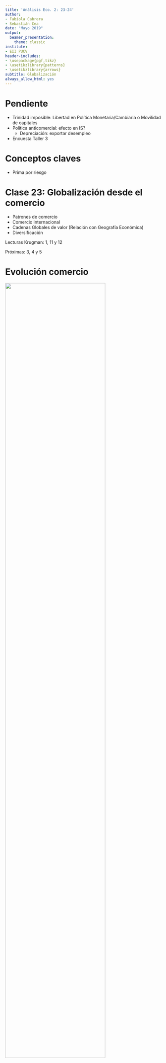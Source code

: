 ```yaml
---
title: 'Análisis Eco. 2: 23-24'
author:
- Fabiola Cabrera
- Sebastián Cea
date: "Mayo 2019"
output:
  beamer_presentation:
    theme: classic
institute:
- EII PUCV
header-includes:
- \usepackage{pgf,tikz}
- \usetikzlibrary{patterns}
- \usetikzlibrary{arrows}
subtitle: Globalización
always_allow_html: yes
---
```


# Pendiente

- Trinidad imposible: 
\vfill
Libertad en Política Monetaria/Cambiaria o Movilidad de capitales
\vfill
- Politica anticomercial: efecto en IS?
  - Depreciación: exportar desempleo
- Encuesta Taller 3

# Conceptos claves

- Prima por riesgo



# Clase 23: Globalización desde el comercio

- Patrones de comercio
- Comercio internacional
- Cadenas Globales de valor (Relación con Geografía Económica)
- Diversificación


Lecturas Krugman: 1, 11 y 12

Próximas: 3, 4 y 5

# Evolución comercio



![](WorldTrade.png){height=80%}\




# Exportaciones chilenas

![](ExpChile.png){height=80%}\

# Comercio 

$$\text{Comercio}\Leftrightarrow\text{Relaciones productivas/financieras/migratorias}$$

# 7 temas

- Ganancias comercio
- Patrones comercio
- Proteccionismo
- Balanza de pagos
- Tipo de cambio
- Coordinación políticas
- Mercados de capitales

# Política comercial y países emergentes


¿Por qué (no) proteger?

::: columns

:::: column

- Fallas de mercado: 
  - desarrollo mercado capitales 
  - apropiabilidad
  - externalidades: empleo, medioambiente

  
::::

:::: column 

- Sustitución de importaciones: industria naciente
- Comercio y crecimiento
- Rol de fomento del Estado: CORFO


::::

:::

![](Beneficios.jpg){height=50%}\



# Política comercial y países emergentes
¿Por qué (no) proteger?

::: columns

:::: column

- Fallas de mercado: 
  - desarrollo mercado capitales 
  - apropiabilidad
  - externalidades: empleo, medioambiente

  
::::

:::: column 

- Sustitución de importaciones: industria naciente
- Comercio y crecimiento
- Rol de fomento del Estado: CORFO


::::

:::

![](perjuicios.jpg){height=50%}\

# Chile

- ¿Quiénes han ganado? Minería, Forestales, Vitivinícola
- Historia
  - Sustitución de importaciones de América latina
  - Apertura unilateral 70s y 80s
  - Acuerdos comerciales y bloques de asociación
  - Diversificación de exportaciones y mercados destino
- Nuestro rol en las cadena globales de valor: extractivismo
- Sustentabilida en la producción: energía y medioambiente


# Clase 24: Comercio Internacional

- Supuestos del modelo.
- Caso en Autarquía.
  - Precio relativo y ventaja comparativa.
- Caso con apertura al comercio internacional.
- Teoría neoclásica, modelo H-O-S:
  - Supuestos del modelo.
  - Eficiencia en la disponibilidad de recursos (H-O) inclusión de la remuneración de los factores productivos (S).
  - apertura y precio internacional.
  - Consecuencias en la cantidad ofertada y demandada del bien intensivo en el factor abundante y escaso.
  - ¿Cómo afecta al bienestar?
  - Consecuencias en la remuneración del FFPP abundante y escaso.
  - Convergencia y conclusiones.
  - Desigualdad y Catching-up. Ventajas comparativas y dinámicas. Dependencia de recursos naturales

Lecturas Krugman 3, 4, 5


# Ventajas comparativas: Supuestos

- Dotación fija recursos
- Movilidad de factores entre sectores
- Tecnología y costos están fijos
- Pleno empleo
- Competencia perfecta
- Sin costos de transporte



# Ventajas comparativas: Ejemplo Exportaciones FOB USD

|                     |Valparaíso              |Viña del Mar              |
|---------------------|------------------------|--------------------------|
|Instrumentos         |66125                   |139664                    |
|Instrumentos (CO)    |`r round(380000/66125, 2)`        |`r round((5700000/139664),2)`      |
|Metales              |3.8e05                  |5.7e6                     |
|Metales (CO)         |`r round((380000/66125)^(-1),2)` |`r round((5700000/139664)^(-1),2)` |

- Viña Metales y Valpo Instrumentos?
